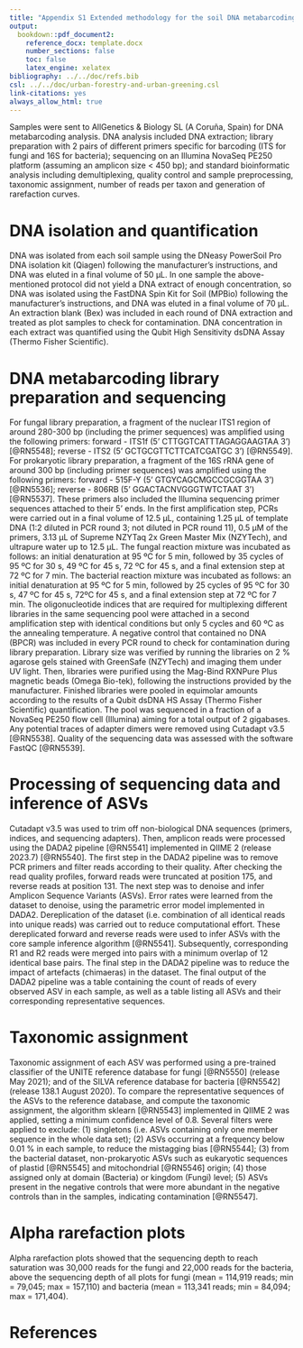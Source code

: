 ```yaml
---
title: "Appendix S1 Extended methodology for the soil DNA metabarcoding analysis"
output:
  bookdown::pdf_document2:
    reference_docx: template.docx
    number_sections: false
    toc: false
    latex_engine: xelatex
bibliography: ../../doc/refs.bib
csl: ../../doc/urban-forestry-and-urban-greening.csl
link-citations: yes
always_allow_html: true
---
```


Samples were sent to AllGenetics & Biology SL (A Coruña, Spain) for DNA metabarcoding analysis. DNA analysis included DNA extraction; library preparation with 2 pairs of different primers specific for barcoding (ITS for fungi and 16S for bacteria); sequencing on an Illumina NovaSeq PE250 platform (assuming an amplicon size < 450 bp); and standard bioinformatic analysis including demultiplexing, quality control and sample preprocessing, taxonomic assignment, number of reads per taxon and generation of rarefaction curves.

# DNA isolation and quantification

DNA was isolated from each soil sample using the DNeasy PowerSoil Pro DNA isolation kit (Qiagen) following the manufacturer’s instructions, and DNA was eluted in a final volume of 50 μL. In one sample the above-mentioned protocol did not yield a DNA extract of enough concentration, so DNA was isolated using the FastDNA Spin Kit for Soil (MPBio) following the manufacturer’s instructions, and DNA was eluted in a final volume of 70 μL. An extraction blank (Bex) was included in each round of DNA extraction and treated as plot samples to check for contamination. DNA concentration in each extract was quantified using the Qubit High Sensitivity dsDNA Assay (Thermo Fisher Scientific).

# DNA metabarcoding library preparation and sequencing

For fungal library preparation, a fragment of the nuclear ITS1 region of around 280-300 bp (including the primer sequences) was amplified using the following primers: forward - ITS1f (5’ CTTGGTCATTTAGAGGAAGTAA 3’) [@RN5548]; reverse - ITS2 (5’ GCTGCGTTCTTCATCGATGC 3’) [@RN5549]. For prokaryotic library preparation, a fragment of the 16S rRNA gene of around 300 bp (including primer sequences) was amplified using the following primers: forward - 515F-Y (5’ GTGYCAGCMGCCGCGGTAA 3’) [@RN5536]; reverse - 806RB (5’ GGACTACNVGGGTWTCTAAT 3’) [@RN5537]. These primers also included the Illumina sequencing primer sequences attached to their 5’ ends. In the first amplification step, PCRs were carried out in a final volume of 12.5 μL, containing 1.25 μL of template DNA (1:2 diluted in PCR round 3; not diluted in PCR round 11), 0.5 μM of the primers, 3.13 μL of Supreme NZYTaq 2x Green Master Mix (NZYTech), and ultrapure water up to 12.5 μL. The fungal reaction mixture was incubated as follows: an initial denaturation at 95 ºC for 5 min, followed by 35 cycles of 95 ºC for 30 s, 49 ºC for 45 s, 72 ºC for 45 s, and a final extension step at 72 ºC for 7 min. The bacterial reaction mixture was incubated as follows: an initial denaturation at 95 ºC for 5 min, followed by 25 cycles of 95 ºC for 30 s, 47 ºC for 45 s, 72ºC for 45 s, and a final extension step at 72 ºC for 7 min. The oligonucleotide indices that are required for multiplexing different libraries in the same sequencing pool were attached in a second amplification step with identical conditions but only 5 cycles and 60 ºC as the annealing temperature. A negative control that contained no DNA (BPCR) was included in every PCR round to check for contamination during library preparation. Library size was verified by running the libraries on 2 % agarose gels stained with GreenSafe (NZYTech) and imaging them under UV light. Then, libraries were purified using the Mag-Bind RXNPure Plus magnetic beads (Omega Bio-tek), following the instructions provided by the manufacturer. Finished libraries were pooled in equimolar amounts according to the results of a Qubit dsDNA HS Assay (Thermo Fisher Scientific) quantification. The pool was sequenced in a fraction of a NovaSeq PE250 flow cell (Illumina) aiming for a total output of 2 gigabases. Any potential traces of adapter dimers were removed using Cutadapt v3.5 [@RN5538]. Quality of the sequencing data was assessed with the software FastQC [@RN5539].

# Processing of sequencing data and inference of ASVs

Cutadapt v3.5 was used to trim off non-biological DNA sequences (primers, indices, and sequencing adapters). Then, amplicon reads were processed using the DADA2 pipeline [@RN5541] implemented in QIIME 2 (release 2023.7) [@RN5540]. The first step in the DADA2 pipeline was to remove PCR primers and filter reads according to their quality. After checking the read quality profiles, forward reads were truncated at position 175, and reverse reads at position 131. The next step was to denoise and infer Amplicon Sequence Variants (ASVs). Error rates were learned from the dataset to denoise, using the parametric error model implemented in DADA2. Dereplication of the dataset (i.e. combination of all identical reads into unique reads) was carried out to reduce computational effort. These dereplicated forward and reverse reads were used to infer ASVs with the core sample inference algorithm [@RN5541]. Subsequently, corresponding R1 and R2 reads were merged into pairs with a minimum overlap of 12 identical base pairs. The final step in the DADA2 pipeline was to reduce the impact of artefacts (chimaeras) in the dataset. The final output of the DADA2 pipeline was a table containing the count of reads of every observed ASV in each sample, as well as a table listing all ASVs and their corresponding representative sequences.

# Taxonomic assignment

Taxonomic assignment of each ASV was performed using a pre-trained classifier of the UNITE reference database for fungi [@RN5550] (release May 2021); and of the SILVA reference database for bacteria [@RN5542] (release 138.1 August 2020). To compare the representative sequences of the ASVs to the reference database, and compute the taxonomic assignment, the algorithm sklearn [@RN5543] implemented in QIIME 2 was applied, setting a minimum confidence level of 0.8. Several filters were applied to exclude: (1) singletons (i.e. ASVs containing only one member sequence in the whole data set); (2) ASVs occurring at a frequency below 0.01 % in each sample, to reduce the mistagging bias [@RN5544]; (3) from the bacterial dataset, non-prokaryotic ASVs such as eukaryotic sequences of plastid [@RN5545] and mitochondrial [@RN5546] origin; (4) those assigned only at domain (Bacteria) or kingdom (Fungi) level; (5) ASVs present in the negative controls that were more abundant in the negative controls than in the samples, indicating contamination [@RN5547].

# Alpha rarefaction plots

Alpha rarefaction plots showed that the sequencing depth to reach saturation was 30,000 reads for the fungi and 22,000 reads for the bacteria, above the sequencing depth of all plots for fungi (mean = 114,919 reads; min = 79,045; max = 157,110) and bacteria (mean = 113,341 reads; min = 84,094; max = 171,404).

# References

::: {#refs}
:::
